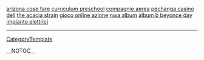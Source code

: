 <a href= http://arizona-cose-fare.dom5.info >arizona cose fare</a>   <a href= http://curriculum-preschool.svx1.info >curriculum preschool</a>   <a href= http://compagnie-aerea.bomb9.info >compagnie aerea</a>   <a href= http://pechanga-casino.hom1.info >pechanga casino</a>   <a href= http://dell.hom3.info >dell</a>   <a href= http://the-acacia-strain.svx1.info >the acacia strain</a>   <a href= http://gioco-online-azione.dom5.info >gioco online azione</a>   <a href= http://nwa-album.bomb9.info >nwa album</a>   <a href= http://album-b-beyonce-day.svx1.info >album b beyonce day</a>   <a href= http://impianto-elettrici.dom5.info >impianto elettrici</a>
----
[[CategoryTemplate]]

__NOTOC__